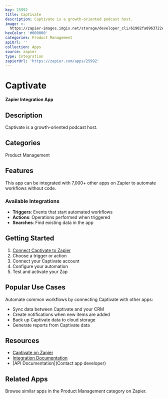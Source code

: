 ```yaml
---
key: 25992
title: Captivate
description: Captivate is a growth-oriented podcast host.
image: >-
  https://zapier-images.imgix.net/storage/developer_cli/61902fa0963722e0d0f27a85aed816ac.png?auto=format%2Ccompress&ixlib=python-3.0.0&q=50
hexColor: '#000000'
categories: Product Management
apiUrl: ''
collection: Apps
source: zapier
type: Integration
zapierUrl: 'https://zapier.com/apps/25992'
---
```

# Captivate

**Zapier Integration App**

## Description

Captivate is a growth-oriented podcast host.

## Categories

Product Management

## Features

This app can be integrated with 7,000+ other apps on Zapier to automate workflows without code.

### Available Integrations

- **Triggers**: Events that start automated workflows
- **Actions**: Operations performed when triggered
- **Searches**: Find existing data in the app

## Getting Started

1. [Connect Captivate to Zapier](https://zapier.com/apps/25992)
2. Choose a trigger or action
3. Connect your Captivate account
4. Configure your automation
5. Test and activate your Zap

## Popular Use Cases

Automate common workflows by connecting Captivate with other apps:

- Sync data between Captivate and your CRM
- Create notifications when new items are added
- Back up Captivate data to cloud storage
- Generate reports from Captivate data

## Resources

- [Captivate on Zapier](https://zapier.com/apps/25992)
- [Integration Documentation](https://zapier.com/apps/25992/integrations)
- [API Documentation](Contact app developer)

## Related Apps

Browse similar apps in the Product Management category on Zapier.
